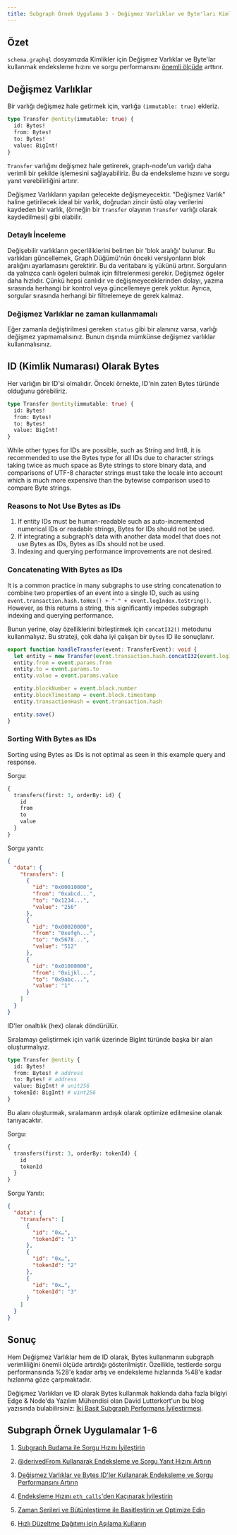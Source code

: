 ```yaml
---
title: Subgraph Örnek Uygulama 3 - Değişmez Varlıklar ve Byte'ları Kimlik Olarak Kullanarak Endeksleme ve Sorgu Performansını İyileştirin
---
```


## Özet

`schema.graphql` dosyamızda Kimlikler için Değişmez Varlıklar ve Byte'lar kullanmak endeksleme hızını ve sorgu performansını [önemli ölçüde](https://thegraph.com/blog/two-simple-subgraph-performance-improvements/) arttırır.

## Değişmez Varlıklar

Bir varlığı değişmez hale getirmek için, varlığa `(immutable: true)` ekleriz.

```graphql
type Transfer @entity(immutable: true) {
  id: Bytes!
  from: Bytes!
  to: Bytes!
  value: BigInt!
}
```

`Transfer` varlığını değişmez hale getirerek, graph-node'un varlığı daha verimli bir şekilde işlemesini sağlayabiliriz. Bu da endeksleme hızını ve sorgu yanıt verebilirliğini artırır.

Değişmez Varlıkların yapıları gelecekte değişmeyecektir. "Değişmez Varlık" haline getirilecek ideal bir varlık, doğrudan zincir üstü olay verilerini kaydeden bir varlık, (örneğin bir `Transfer` olayının `Transfer` varlığı olarak kaydedilmesi) gibi olabilir.

### Detaylı İnceleme

Değişebilir varlıkların geçerliliklerini belirten bir 'blok aralığı' bulunur. Bu varlıkları güncellemek, Graph Düğümü'nün önceki versiyonların blok aralığını ayarlamasını gerektirir. Bu da veritabanı iş yükünü artırır. Sorguların da yalnızca canlı ögeleri bulmak için filtrelenmesi gerekir. Değişmez ögeler daha hızlıdır. Çünkü hepsi canlıdır ve değişmeyeceklerinden dolayı, yazma sırasında herhangi bir kontrol veya güncellemeye gerek yoktur. Ayrıca, sorgular sırasında herhangi bir filtrelemeye de gerek kalmaz.

### Değişmez Varlıklar ne zaman kullanmamalı

Eğer zamanla değiştirilmesi gereken `status` gibi bir alanınız varsa, varlığı değişmez yapmamalısınız. Bunun dışında mümkünse değişmez varlıklar kullanmalısınız.

## ID (Kimlik Numarası) Olarak Bytes

Her varlığın bir ID'si olmalıdır. Önceki örnekte, ID'nin zaten Bytes türünde olduğunu görebiliriz.

```graphql
type Transfer @entity(immutable: true) {
  id: Bytes!
  from: Bytes!
  to: Bytes!
  value: BigInt!
}
```

While other types for IDs are possible, such as String and Int8, it is recommended to use the Bytes type for all IDs due to character strings taking twice as much space as Byte strings to store binary data, and comparisons of UTF-8 character strings must take the locale into account which is much more expensive than the bytewise comparison used to compare Byte strings.

### Reasons to Not Use Bytes as IDs

1. If entity IDs must be human-readable such as auto-incremented numerical IDs or readable strings, Bytes for IDs should not be used.
2. If integrating a subgraph’s data with another data model that does not use Bytes as IDs, Bytes as IDs should not be used.
3. Indexing and querying performance improvements are not desired.

### Concatenating With Bytes as IDs

It is a common practice in many subgraphs to use string concatenation to combine two properties of an event into a single ID, such as using `event.transaction.hash.toHex() + "-" + event.logIndex.toString()`. However, as this returns a string, this significantly impedes subgraph indexing and querying performance.

Bunun yerine, olay özelliklerini birleştirmek için `concatI32()` metodunu kullanmalıyız. Bu strateji, çok daha iyi çalışan bir `Bytes` ID ile sonuçlanır.

```typescript
export function handleTransfer(event: TransferEvent): void {
  let entity = new Transfer(event.transaction.hash.concatI32(event.logIndex.toI32()))
  entity.from = event.params.from
  entity.to = event.params.to
  entity.value = event.params.value

  entity.blockNumber = event.block.number
  entity.blockTimestamp = event.block.timestamp
  entity.transactionHash = event.transaction.hash

  entity.save()
}
```

### Sorting With Bytes as IDs

Sorting using Bytes as IDs is not optimal as seen in this example query and response.

Sorgu:

```graphql
{
  transfers(first: 3, orderBy: id) {
    id
    from
    to
    value
  }
}
```

Sorgu yanıtı:

```json
{
  "data": {
    "transfers": [
      {
        "id": "0x00010000",
        "from": "0xabcd...",
        "to": "0x1234...",
        "value": "256"
      },
      {
        "id": "0x00020000",
        "from": "0xefgh...",
        "to": "0x5678...",
        "value": "512"
      },
      {
        "id": "0x01000000",
        "from": "0xijkl...",
        "to": "0x9abc...",
        "value": "1"
      }
    ]
  }
}
```

ID'ler onaltılık (hex) olarak döndürülür.

Sıralamayı geliştirmek için varlık üzerinde BigInt türünde başka bir alan oluşturmalıyız.

```graphql
type Transfer @entity {
  id: Bytes!
  from: Bytes! # address
  to: Bytes! # address
  value: BigInt! # unit256
  tokenId: BigInt! # uint256
}
```

Bu alanı oluşturmak, sıralamanın ardışık olarak optimize edilmesine olanak tanıyacaktır.

Sorgu:

```graphql
{
  transfers(first: 3, orderBy: tokenId) {
    id
    tokenId
  }
}
```

Sorgu Yanıtı:

```json
{
  "data": {
    "transfers": [
      {
        "id": "0x…",
        "tokenId": "1"
      },
      {
        "id": "0x…",
        "tokenId": "2"
      },
      {
        "id": "0x…",
        "tokenId": "3"
      }
    ]
  }
}
```

## Sonuç

Hem Değişmez Varlıklar hem de ID olarak, Bytes kullanmanın subgraph verimliliğini önemli ölçüde artırdığı gösterilmiştir. Özellikle, testlerde sorgu performansında %28'e kadar artış ve endeksleme hızlarında %48'e kadar hızlanma göze çarpmaktadır.

Değişmez Varlıkları ve ID olarak Bytes kullanmak hakkında daha fazla bilgiyi Edge & Node'da Yazılım Mühendisi olan David Lutterkort'un bu blog yazısında bulabilirsiniz: [İki Basit Subgraph Performans İyileştirmesi](https://thegraph.com/blog/two-simple-subgraph-performance-improvements/).

## Subgraph Örnek Uygulamalar 1-6

1. [Subgraph Budama ile Sorgu Hızını İyileştirin](/subgraphs/cookbook/pruning/)

2. [@derivedFrom Kullanarak Endeksleme ve Sorgu Yanıt Hızını Artırın](/subgraphs/cookbook/derivedfrom/)

3. [Değişmez Varlıklar ve Bytes ID'ler Kullanarak Endeksleme ve Sorgu Performansını Artırın](/subgraphs/cookbook/immutable-entities-bytes-as-ids/)

4. [Endeksleme Hızını `eth_calls`'den Kaçınarak İyileştirin](/subgraphs/cookbook/avoid-eth-calls/)

5. [Zaman Serileri ve Bütünleştirme ile Basitleştirin ve Optimize Edin](/subgraphs/cookbook/timeseries/)

6. [Hızlı Düzeltme Dağıtımı için Aşılama Kullanın](/subgraphs/cookbook/grafting-hotfix/)
